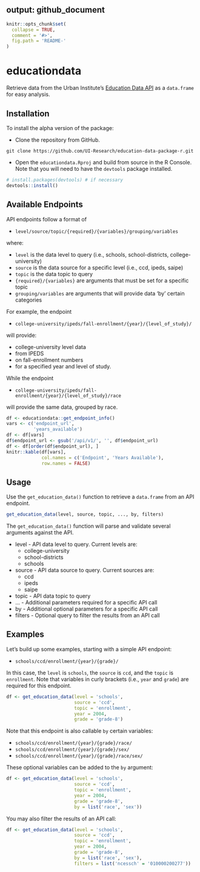 output: github_document
---

<!-- README.md is generated from README.Rmd. Please edit that file -->

```r
knitr::opts_chunk$set(
  collapse = TRUE,
  comment = '#>',
  fig.path = 'README-'
)
```

# educationdata

Retrieve data from the Urban Institute's [Education Data API](https://ed-data-portal.urban.org/) as a `data.frame` for easy analysis.

## Installation

To install the alpha version of the package:

* Clone the repository from GitHub.

`git clone https://github.com/UI-Research/education-data-package-r.git`

* Open the `educationdata.Rproj` and build from source in the R Console. Note 
that you will need to have the `devtools` package installed.

```r
# install.packages(devtools) # if necessary
devtools::install()
```

## Available Endpoints

API endpoints follow a format of

  * `level/source/topic/{required}/{variables}/grouping/variables`

where:

  * `level` is the data level to query (i.e., schools, school-districts, 
  college-university)
  * `source` is the data source for a specific level (i.e., ccd, ipeds, saipe)
  * `topic` is the data topic to query
  * `{required}/{variables}` are arguments that must be set for a specific topic
  * `grouping/variables` are arguments that will provide data 'by' certain 
  categories
  
For example, the endpoint 

  * `college-university/ipeds/fall-enrollment/{year}/{level_of_study}/`

will provide:

  * college-university level data 
  * from IPEDS 
  * on fall-enrollment numbers 
  * for a specified year and level of study.

While the endpoint 

  * `college-university/ipeds/fall-enrollment/{year}/{level_of_study}/race`
  
will provide the same data, grouped by race.


```r
df <- educationdata::get_endpoint_info()
vars <- c('endpoint_url', 
          'years_available')
df <- df[vars]
df$endpoint_url <- gsub('/api/v1/', '', df$endpoint_url) 
df <- df[order(df$endpoint_url), ]
knitr::kable(df[vars], 
             col.names = c('Endpoint', 'Years Available'),
             row.names = FALSE)
```



## Usage

Use the `get_education_data()` function to retrieve a `data.frame` from an API 
endpoint. 

```r
get_education_data(level, source, topic, ..., by, filters)
```

The `get_education_data()` function will parse and validate several arguments 
against the API.

* level - API data level to query. Current levels are:
    - college-university
    - school-districts
    - schools
* source - API data source to query. Current sources are:
    - ccd
    - ipeds
    - saipe
* topic - API data topic to query
* ... - Additional parameters required for a specific API call
* by - Additional optional parameters for a specific API call
* filters - Optional query to filter the results from an API call


## Examples

Let's build up some examples, starting with a simple API endpoint:

* `schools/ccd/enrollment/{year}/{grade}/`

In this case, the `level` is `schools`, the `source` is `ccd`, and the `topic` is 
`enrollment`. Note that variables in curly brackets (i.e., `year` and `grade`) 
are required for this endpoint.

```r
df <- get_education_data(level = 'schools', 
                         source = 'ccd', 
                         topic = 'enrollment', 
                         year = 2004,
                         grade = 'grade-8')
```

Note that this endpoint is also callable `by` certain variables:

* `schools/ccd/enrollment/{year}/{grade}/race/`
* `schools/ccd/enrollment/{year}/{grade}/sex/`
* `schools/ccd/enrollment/{year}/{grade}/race/sex/`

These optional variables can be added to the `by` argument:

```r
df <- get_education_data(level = 'schools', 
                         source = 'ccd', 
                         topic = 'enrollment', 
                         year = 2004,
                         grade = 'grade-8',
                         by = list('race', 'sex'))
```

You may also filter the results of an API call:

```r
df <- get_education_data(level = 'schools', 
                         source = 'ccd', 
                         topic = 'enrollment', 
                         year = 2004,
                         grade = 'grade-8',
                         by = list('race', 'sex'),
                         filters = list('ncessch' = '010000200277'))
```
